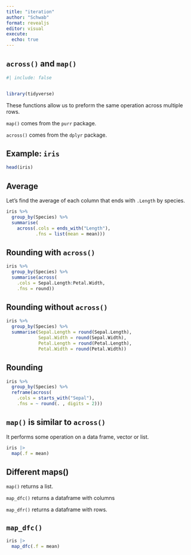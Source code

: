 ```yaml
---
title: "iteration"
author: "Schwab"
format: revealjs
editor: visual
execute: 
  echo: true
---
```


## `across()` and `map()`

```r
#| include: false


library(tidyverse)
```

These functions allow us to preform the same operation across multiple rows.

`map()` comes from the `purr` package.

`across()` comes from the `dplyr` package.

## Example: `iris`

```r
head(iris)
```

## Average

Let's find the average of each column that ends with `.Length` by species.

```r
iris %>%
  group_by(Species) %>%
  summarise(
    across(.cols = ends_with("Length"), 
           .fns = list(mean = mean)))
```

## Rounding with `across()`

```r
iris %>%
  group_by(Species) %>%
  summarise(across(
    .cols = Sepal.Length:Petal.Width, 
    .fns = round))
```

## Rounding without `across()`

```r
iris %>%
  group_by(Species) %>%
  summarise(Sepal.Length = round(Sepal.Length),
            Sepal.Width = round(Sepal.Width),
            Petal.Length = round(Petal.Length),
            Petal.Width = round(Petal.Width))
```

## Rounding 

```r
iris %>%
  group_by(Species) %>%
  reframe(across(
    .cols = starts_with("Sepal"), 
    .fns = ~ round(. , digits = 2)))
```

## `map()` is similar to `across()`

It performs some operation on a data frame, vector or list.

```r

iris |>
  map(.f = mean)
```

## Different maps()

`map()` returns a list.

`map_dfc()` returns a dataframe with columns

`map_dfr()` returns a dataframe with rows.

## `map_dfc()`

```r
iris |>
  map_dfc(.f = mean)
```

